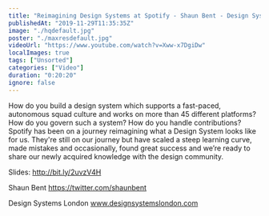 ```yaml
---
title: "Reimagining Design Systems at Spotify - Shaun Bent - Design Systems London 2019"
publishedAt: "2019-11-29T11:35:35Z"
image: "./hqdefault.jpg"
poster: "./maxresdefault.jpg"
videoUrl: "https://www.youtube.com/watch?v=Xww-x7DgiDw"
localImages: true
tags: ["Unsorted"]
categories: ["Video"]
duration: "0:20:20"
ignore: false
---
```


How do you build a design system which supports a fast-paced, autonomous squad culture and works on more than 45 different platforms? How do you govern such a system? How do you handle contributions? Spotify has been on a journey reimagining what a Design System looks like for us. They're still on our journey but have scaled a steep learning curve, made mistakes and occasionally, found great success and we’re ready to share our newly acquired knowledge with the design community.

Slides: http://bit.ly/2uvzV4H

Shaun Bent
https://twitter.com/shaunbent

Design Systems London
www.designsystemslondon.com
